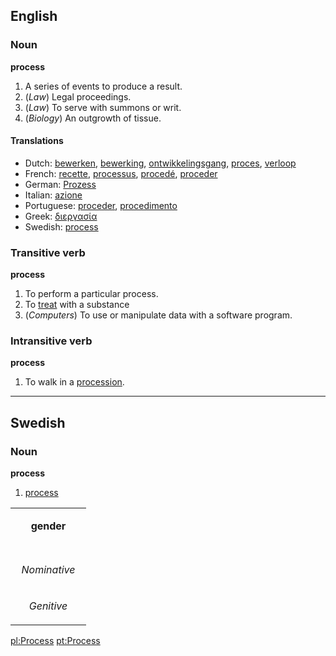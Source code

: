 ==English==
===Noun===
'''process'''
#A series of events to produce a result.
#(''Law'') Legal proceedings.
#(''Law'') To serve with summons or writ.
#(''Biology'') An outgrowth of tissue.

====Translations====
*Dutch: [[bewerken]], [[bewerking]], [[ontwikkelingsgang]], [[proces]], [[verloop]]
*French: [[recette]], [[processus]], [[procedé]], [[proceder]]
*German: [[Prozess]]
*Italian: [[azione]]
*Portuguese: [[proceder]], [[procedimento]]
*Greek: [[ διεργασία]]
*Swedish: [[process#Swedish|process]]

===Transitive verb===
'''process'''
#To perform a particular process.
#To [[treat]] with a substance
#(''Computers'') To use or manipulate data with a software program.

===Intransitive verb===
'''process'''
#To walk in a [[procession]].

----
==Swedish==
===Noun===
'''process'''

# [[process#English|process]]

{| border=1 cellspacing=0
| bgcolor="#FFFFF0" colspan=5 align=center | '''gender'''
|-
|- bgcolor="#FFFFF0" align=center
! rowspan=2 | 
| colspan=2 width=105| Singular 
| colspan=2 | Plural
|- bgcolor="#FFFFF0" align=center
| width=105 | ''Indefinite'' 
| width=105 | ''Definite'' 
| width=105 |  ''Indefinite'' 
|  width=105 | ''Definite''
|- align=center
| width=105 bgcolor="#FFFFF0" | ''Nominative'' 
| [[process]]
| [[processen]]
| [[processer]]
| [[processerna]]
|- align=center
| width=105 bgcolor="#FFFFF0" | ''Genitive'' 
| [[process]]
| [[processens]]
| [[processers]]
| [[processernas]]
|}

[[pl:Process]]
[[pt:Process]]